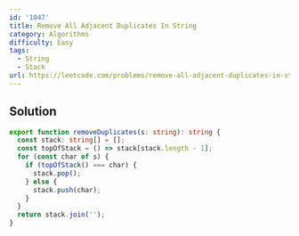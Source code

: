 ```yaml
---
id: '1047'
title: Remove All Adjacent Duplicates In String
category: Algorithms
difficulty: Easy
tags:
  - String
  - Stack
url: https://leetcode.com/problems/remove-all-adjacent-duplicates-in-string
---
```


## Solution

```typescript filename="solution.ts" copy
export function removeDuplicates(s: string): string {
  const stack: string[] = [];
  const topOfStack = () => stack[stack.length - 1];
  for (const char of s) {
    if (topOfStack() === char) {
      stack.pop();
    } else {
      stack.push(char);
    }
  }
  return stack.join('');
}
```
